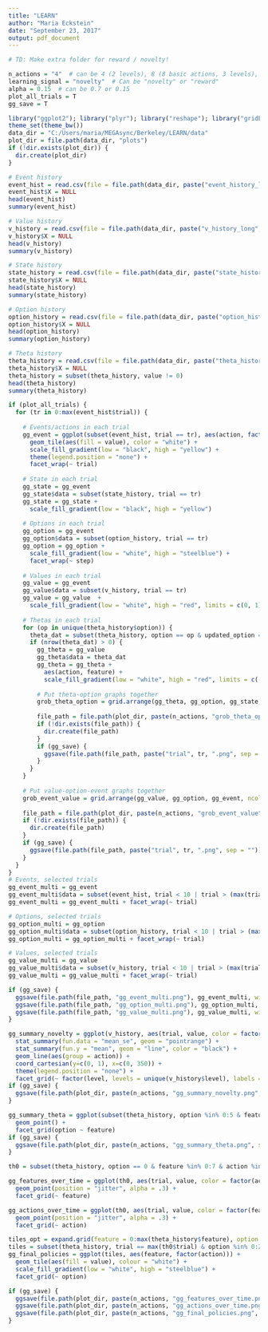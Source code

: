 ```yaml
---
title: "LEARN"
author: "Maria Eckstein"
date: "September 23, 2017"
output: pdf_document
---
```


```r
# TD: Make extra folder for reward / novelty!

n_actions = "4"  # can be 4 (2 levels), 8 (8 basic actions, 3 levels), 16 (16 basic actions, 4 levels), or 27 (27 basic actions, 3 levels)
learning_signal = "novelty"  # Can be "novelty" or "reward"
alpha = 0.15  # can be 0.7 or 0.15
plot_all_trials = T
gg_save = T

library("ggplot2"); library("plyr"); library("reshape"); library("gridExtra")
theme_set(theme_bw())
data_dir = "C:/Users/maria/MEGAsync/Berkeley/LEARN/data"
plot_dir = file.path(data_dir, "plots")
if (!dir.exists(plot_dir)) {
  dir.create(plot_dir)
}
```
```r
# Event history
event_hist = read.csv(file = file.path(data_dir, paste("event_history_long", n_actions, learning_signal, "alpha", alpha, ".csv", sep = "")), header = T)
event_hist$X = NULL
head(event_hist)
summary(event_hist)

# Value history
v_history = read.csv(file = file.path(data_dir, paste("v_history_long", n_actions, learning_signal, "alpha", alpha, ".csv", sep = "")), header = T)
v_history$X = NULL
head(v_history)
summary(v_history)

# State history
state_history = read.csv(file = file.path(data_dir, paste("state_history_long", n_actions, learning_signal, "alpha", alpha, ".csv", sep = "")), header = T)
state_history$X = NULL
head(state_history)
summary(state_history)

# Option history
option_history = read.csv(file = file.path(data_dir, paste("option_history_long", n_actions, learning_signal, "alpha", alpha, ".csv", sep = "")), header = T)
option_history$X = NULL
head(option_history)
summary(option_history)

# Theta history
theta_history = read.csv(file = file.path(data_dir, paste("theta_history_long", n_actions, learning_signal, "alpha", alpha, ".csv", sep = "")), header = T)
theta_history$X = NULL
theta_history = subset(theta_history, value != 0)
head(theta_history)
summary(theta_history)
```
```r
if (plot_all_trials) {
  for (tr in 0:max(event_hist$trial)) {
    
    # Events/actions in each trial
    gg_event = ggplot(subset(event_hist, trial == tr), aes(action, factor(level))) +
      geom_tile(aes(fill = value), color = "white") +
      scale_fill_gradient(low = "black", high = "yellow") +
      theme(legend.position = "none") +
      facet_wrap(~ trial)
    
    # State in each trial
    gg_state = gg_event
    gg_state$data = subset(state_history, trial == tr)
    gg_state = gg_state +
      scale_fill_gradient(low = "black", high = "yellow")
    
    # Options in each trial
    gg_option = gg_event
    gg_option$data = subset(option_history, trial == tr)
    gg_option = gg_option +
      scale_fill_gradient(low = "white", high = "steelblue") +
      facet_wrap(~ step)
    
    # Values in each trial
    gg_value = gg_event
    gg_value$data = subset(v_history, trial == tr)
    gg_value = gg_value  +
      scale_fill_gradient(low = "white", high = "red", limits = c(0, 1))  # necessary to make each plot based on the same color
    
    # Thetas in each trial
    for (op in unique(theta_history$option)) {
      theta_dat = subset(theta_history, option == op & updated_option == op & trial == tr)
      if (nrow(theta_dat) > 0) {
        gg_theta = gg_value
        gg_theta$data = theta_dat
        gg_theta = gg_theta +
          aes(action, feature) +
          scale_fill_gradient(low = "white", high = "red", limits = c(-1, 1))  # necessary to make each plot based on the same color
        
        # Put theta-option graphs together
        grob_theta_option = grid.arrange(gg_theta, gg_option, gg_state, ncol = 1)
        
        file_path = file.path(plot_dir, paste(n_actions, "grob_theta_option", op))
        if (!dir.exists(file_path)) {
          dir.create(file_path)
        }
        if (gg_save) {
          ggsave(file.path(file_path, paste("trial", tr, ".png", sep = "")), grob_theta_option, width=max(event_hist$action)/2, height=3*max(event_hist$level))
        }
      }
    }
    
    # Put value-option-event graphs together
    grob_event_value = grid.arrange(gg_value, gg_option, gg_event, ncol = 1)
    
    file_path = file.path(plot_dir, paste(n_actions, "grob_event_value"))
    if (!dir.exists(file_path)) {
      dir.create(file_path)
    }
    if (gg_save) {
      ggsave(file.path(file_path, paste("trial", tr, ".png", sep = "")), grob_event_value, width=max(event_hist$action)/2, height=3*max(event_hist$level))
    }
  }
}
# Events, selected trials
gg_event_multi = gg_event
gg_event_multi$data = subset(event_hist, trial < 10 | trial > (max(trial) - 10))
gg_event_multi = gg_event_multi + facet_wrap(~ trial)

# Options, selected trials
gg_option_multi = gg_option
gg_option_multi$data = subset(option_history, trial < 10 | trial > (max(trial) - 10))
gg_option_multi = gg_option_multi + facet_wrap(~ trial)

# Values, selected trials
gg_value_multi = gg_value
gg_value_multi$data = subset(v_history, trial < 10 | trial > (max(trial) - 10))
gg_value_multi = gg_value_multi + facet_wrap(~ trial)

if (gg_save) {
  ggsave(file.path(file_path, "gg_event_multi.png"), gg_event_multi, width=6, height=4)
  ggsave(file.path(file_path, "gg_option_multi.png"), gg_option_multi, width=6, height=4)
  ggsave(file.path(file_path, "gg_value_multi.png"), gg_value_multi, width=6, height=4)
}
```

```r
gg_summary_novelty = ggplot(v_history, aes(trial, value, color = factor(action), group = level)) +
  stat_summary(fun.data = "mean_se", geom = "pointrange") +
  stat_summary(fun.y = "mean", geom = "line", color = "black") +
  geom_line(aes(group = action)) +
  coord_cartesian(y=c(0, 1), x=c(0, 350)) +
  theme(legend.position = "none") +
  facet_grid(~ factor(level, levels = unique(v_history$level), labels = paste("Level", unique(v_history$level))))
if (gg_save) {
  ggsave(file.path(plot_dir, paste(n_actions, "gg_summary_novelty.png", sep = "")), gg_summary_novelty, width = 6, height = 3)
}
```
```r
gg_summary_theta = ggplot(subset(theta_history, option %in% 0:5 & feature %in% 0:5), aes(trial, value, color = factor(action))) +
  geom_point() +
  facet_grid(option ~ feature)
if (gg_save) {
  ggsave(file.path(plot_dir, paste(n_actions, "gg_summary_theta.png", sep = "")), gg_summary_theta, width = 10, height = 5)
}
```

```r
th0 = subset(theta_history, option == 0 & feature %in% 0:7 & action %in% 0:7)

gg_features_over_time = ggplot(th0, aes(trial, value, color = factor(action))) +
  geom_point(position = "jitter", alpha = .3) +
  facet_grid(~ feature)

gg_actions_over_time = ggplot(th0, aes(trial, value, color = factor(feature))) +
  geom_point(position = "jitter", alpha = .3) +
  facet_grid(~ action)

tiles_opt = expand.grid(feature = 0:max(theta_history$feature), option = 0:max(theta_history$option), action = max(theta_history$action))
tiles = subset(theta_history, trial == max(th0$trial) & option %in% 0:2 & action %in% 0:9)
gg_final_policies = ggplot(tiles, aes(feature, factor(action))) +
  geom_tile(aes(fill = value), colour = "white") +
  scale_fill_gradient(low = "white", high = "steelblue") +
  facet_grid(~ option)

if (gg_save) {
  ggsave(file.path(plot_dir, paste(n_actions, "gg_features_over_time.png", sep = "")), gg_features_over_time, width = 10, height = 5)
  ggsave(file.path(plot_dir, paste(n_actions, "gg_actions_over_time.png", sep = "")), gg_actions_over_time, width = 10, height = 5)
  ggsave(file.path(plot_dir, paste(n_actions, "gg_final_policies.png", sep = "")), gg_final_policies, width = 10, height = 5)
}
```
```r
```